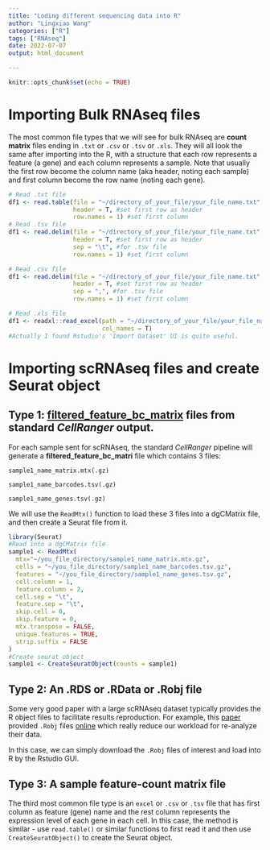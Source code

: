 ```yaml
---
title: "Loding different sequencing data into R"
author: "Lingxiao Wang"
categories: ["R"]
tags: ["RNAseq"]
date: 2022-07-07
output: html_document

---
```


```r
knitr::opts_chunk$set(echo = TRUE)
```

# Importing Bulk RNAseq files
The most common file types that we will see for bulk RNAseq are **count matrix** files ending in `.txt` or `.csv` or `.tsv` or `.xls`. They will all look the same after importing into the R, with a structure that each row represents a feature (a gene) and each column represents a sample. Note that usually the first row become the column name (aka header, noting each sample) and first column become the row name (noting each gene).

```r
# Read .txt file
df1 <- read.table(file = "~/directory_of_your_file/your_file_name.txt",
                  header = T, #set first row as header
                  row.names = 1) #set first column
# Read .tsv file
df1 <- read.delim(file = "~/directory_of_your_file/your_file_name.txt",
                  header = T, #set first row as header
                  sep = "\t", #for .tsv file
                  row.names = 1) #set first column

# Read .csv file
df1 <- read.delim(file = "~/directory_of_your_file/your_file_name.txt",
                  header = T, #set first row as header
                  sep = ",", #for .tsv file
                  row.names = 1) #set first column

# Read .xls file
df1 <- readxl::read_excel(path = "~/directory_of_your_file/your_file_name.txt",
                          col_names = T)
#Actually I found Rstudio's 'Import Dataset' UI is quite useful.
```

# Importing scRNAseq files and create Seurat object

## Type 1: [filtered_feature_bc_matrix](https://support.10xgenomics.com/single-cell-gene-expression/software/pipelines/latest/output/matrices) files from standard *CellRanger* output.

For each sample sent for scRNAseq, the standard *CellRanger* pipeline will generate a **filtered_feature_bc_matri** file which contains 3 files:

`sample1_name_matrix.mtx(.gz)`

`sample1_name_barcodes.tsv(.gz)`

`sample1_name_genes.tsv(.gz)`

We will use the `ReadMtx()` function to load these 3 files into a dgCMatrix file, and then create a Seurat file from it.

```r
library(Seurat)
#Read into a dgCMatrix file
sample1 <- ReadMtx(
  mtx="~/you_file_directory/sample1_name_matrix.mtx.gz",
  cells = "~/you_file_directory/sample1_name_barcodes.tsv.gz",
  features = "~/you_file_directory/sample1_name_genes.tsv.gz",
  cell.column = 1,
  feature.column = 2,
  cell.sep = "\t",
  feature.sep = "\t",
  skip.cell = 0,
  skip.feature = 0,
  mtx.transpose = FALSE,
  unique.features = TRUE,
  strip.suffix = FALSE
)
#Create seurat object
sample1 <- CreateSeuratObject(counts = sample1)

```

## Type 2: An .RDS or .RData or .Robj file
Some very good paper with a large scRNAseq dataset typically provides the R object  files to facilitate results reproduction. For example, this [paper](https://www.nature.com/articles/s41586-018-0590-4) provided `.Robj` files [online](https://figshare.com/articles/dataset/Robject_files_for_tissues_processed_by_Seurat/5821263/1) which really reduce our workload for re-analyze their data.

In this case, we can simply download the `.Robj` files of interest and load into R by the Rstudio GUI.

## Type 3: A sample feature-count matrix file
The third most common file type is an `excel` or `.csv` or `.tsv` file that has first column as feature (gene) name and the rest column represents the expression level of each gene in each cell. In this case, the method is similar - use `read.table()` or similar functions to first read it and then use `CreateSeuratObject()` to create the Seurat object.
